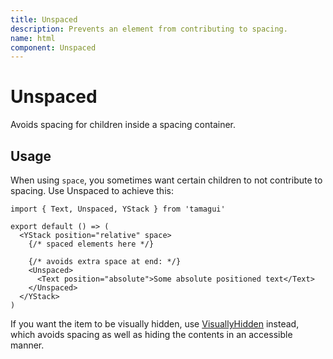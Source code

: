 ```yaml
---
title: Unspaced
description: Prevents an element from contributing to spacing.
name: html
component: Unspaced
---
```


# Unspaced

<Description>Avoids spacing for children inside a spacing container.</Description>

## Usage

When using `space`, you sometimes want certain children to not contribute to spacing. Use Unspaced to achieve this:

```tsx
import { Text, Unspaced, YStack } from 'tamagui'

export default () => (
  <YStack position="relative" space>
    {/* spaced elements here */}

    {/* avoids extra space at end: */}
    <Unspaced>
      <Text position="absolute">Some absolute positioned text</Text>
    </Unspaced>
  </YStack>
)
```

If you want the item to be visually hidden, use [VisuallyHidden](/docs/components/visually-hidden) instead, which avoids spacing as well as hiding the contents in an accessible manner.
